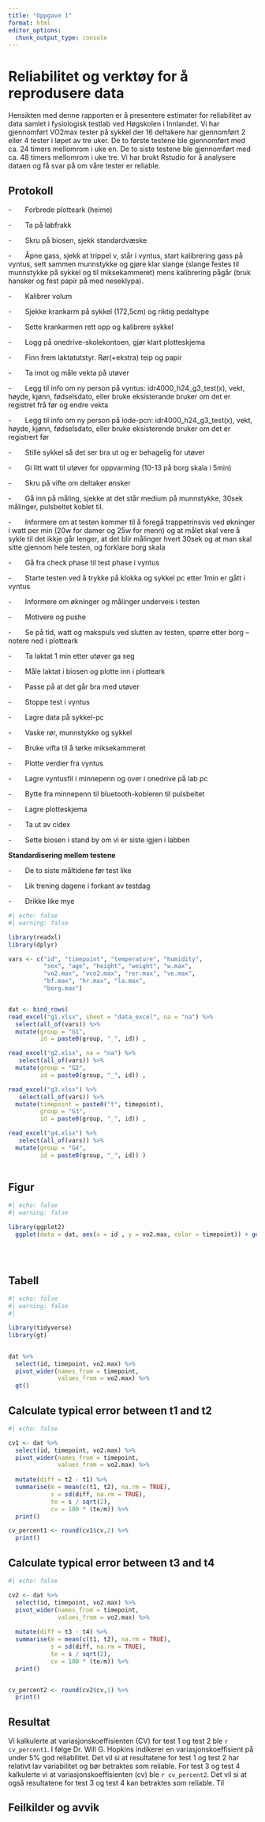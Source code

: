 ```yaml
---
title: "Oppgave 1"
format: html
editor_options: 
  chunk_output_type: console
---
```


# Reliabilitet og verktøy for å reprodusere data

Hensikten med denne rapporten er å presentere estimater for reliabilitet av data samlet i fysiologisk testlab ved Høgskolen i Innlandet. Vi har gjennomført VO2max tester på sykkel der 16 deltakere har gjennomført 2 eller 4 tester i løpet av tre uker. De to første testene ble gjennomført med ca. 24 timers mellomrom i uke en. De to siste testene ble gjennomført med ca. 48 timers mellomrom i uke tre. Vi har brukt Rstudio for å analysere dataen og få svar på om våre tester er reliable.

## Protokoll

-       Forbrede plotteark (heime)

-       Ta på labfrakk

-       Skru på biosen, sjekk standardvæske

-       Åpne gass, sjekk at trippel v, står i vyntus, start kalibrering gass på vyntus, sett sammen munnstykke og gjøre klar slange (slange festes til munnstykke på sykkel og til miksekammeret) mens kalibrering pågår (bruk hansker og fest papir på med neseklypa).

-       Kalibrer volum

-       Sjekke krankarm på sykkel (172,5cm) og riktig pedaltype

-       Sette krankarmen rett opp og kalibrere sykkel

-       Logg på onedrive-skolekontoen, gjør klart plotteskjema

-       Finn frem laktatutstyr. Rør(+ekstra) teip og papir

-       Ta imot og måle vekta på utøver

-       Legg til info om ny person på vyntus: idr4000_h24_g3_test(x), vekt, høyde, kjønn, fødselsdato, eller bruke eksisterande bruker om det er registret frå før og endre vekta

-       Legg til info om ny person på lode-pcn: idr4000_h24_g3_test(x), vekt, høyde, kjønn, fødselsdato, eller bruke eksisterende bruker om det er registrert før

-       Stille sykkel så det ser bra ut og er behagelig for utøver

-       Gi litt watt til utøver for oppvarming (10-13 på borg skala i 5min)

-       Skru på vifte om deltaker ønsker

-       Gå inn på måling, sjekke at det står medium på munnstykke, 30sek målinger, pulsbeltet koblet til.

-       Informere om at testen kommer til å foregå trappetrinsvis ved økninger i watt per min (20w for damer og 25w for menn) og at målet skal vere å sykle til det ikkje går lenger, at det blir målinger hvert 30sek og at man skal sitte gjennom hele testen, og forklare borg skala

-       Gå fra check phase til test phase i vyntus

-       Starte testen ved å trykke på klokka og sykkel pc etter 1min er gått i vyntus

-       Informere om økninger og målinger underveis i testen

-       Motivere og pushe

-       Se på tid, watt og makspuls ved slutten av testen, spørre etter borg – notere ned i plotteark

-       Ta laktat 1 min etter utøver ga seg

-       Måle laktat i biosen og plotte inn i plotteark

-       Passe på at det går bra med utøver

-       Stoppe test i vyntus

-       Lagre data på sykkel-pc

-       Vaske rør, munnstykke og sykkel

-       Bruke vifta til å tørke miksekammeret

-       Plotte verdier fra vyntus

-       Lagre vyntusfil i minnepenn og over i onedrive på lab pc

-       Bytte fra minnepenn til bluetooth-kobleren til pulsbeltet

-       Lagre plotteskjema

-       Ta ut av cidex

-       Sette biosen i stand by om vi er siste igjen i labben

**Standardisering mellom testene**

-       De to siste måltidene før test like

-       Lik trening dagene i forkant av testdag

-       Drikke like mye

```r
#| echo: false
#| warning: false

library(readxl)
library(dplyr)

vars <- c("id", "timepoint", "temperature", "humidity", 
          "sex", "age", "height", "weight", "w.max", 
          "vo2.max", "vco2.max", "rer.max", "ve.max", 
          "bf.max", "hr.max", "la.max", 
          "borg.max")


dat <- bind_rows(
read_excel("g1.xlsx", sheet = "data_excel", na = "na") %>%
  select(all_of(vars)) %>%
  mutate(group = "G1", 
         id = paste0(group, "_", id)) ,

read_excel("g2.xlsx", na = "na") %>%
   select(all_of(vars)) %>%
  mutate(group = "G2", 
         id = paste0(group, "_", id)) ,

read_excel("g3.xlsx") %>%
   select(all_of(vars)) %>%
  mutate(timepoint = paste0("t", timepoint), 
         group = "G3", 
         id = paste0(group, "_", id)) ,

read_excel("g4.xlsx") %>%
   select(all_of(vars)) %>%
  mutate(group = "G4", 
         id = paste0(group, "_", id)) )
  


```

## Figur

```r
#| echo: false
#| warning: false

library(ggplot2)
  ggplot(data = dat, aes(x = id , y = vo2.max, color = timepoint)) + geom_point() + geom_smooth()
  

 
```

## Tabell

```r
#| echo: false
#| warning: false
#| 

library(tidyverse)
library(gt)


dat %>%
  select(id, timepoint, vo2.max) %>%
  pivot_wider(names_from = timepoint,
              values_from = vo2.max) %>%
  gt()

```

## Calculate typical error between t1 and t2

```r
#| echo: false

cv1 <- dat %>%
  select(id, timepoint, vo2.max) %>%
  pivot_wider(names_from = timepoint, 
              values_from = vo2.max) %>%
  
  mutate(diff = t2 - t1) %>% 
  summarise(m = mean(c(t1, t2), na.rm = TRUE), 
            s = sd(diff, na.rm = TRUE),  
            te = s / sqrt(2), 
            cv = 100 * (te/m)) %>%
  print()

cv_percent1 <- round(cv1$cv,2) %>%
  print()


```

## Calculate typical error between t3 and t4

```r
#| echo: false

cv2 <- dat %>%
  select(id, timepoint, vo2.max) %>%
  pivot_wider(names_from = timepoint, 
              values_from = vo2.max) %>%
  
  mutate(diff = t3 - t4) %>% 
  summarise(m = mean(c(t1, t2), na.rm = TRUE), 
            s = sd(diff, na.rm = TRUE),  
            te = s / sqrt(2), 
            cv = 100 * (te/m)) %>%
  print()


cv_percent2 <- round(cv2$cv,1) %>%
  print()

```

## Resultat
Vi kalkulerte at variasjonskoeffisienten (CV) for test 1 og test 2 ble `r cv_percent1`. I følge Dr. Will G. Hopkins indikerer en variasjonskoeffisient på under 5% god reliabilitet. Det vil si at resultatene for test 1 og test 2 har relativt lav variabilitet og bør betraktes som reliable. For test 3 og test 4 kalkulerte vi at variasjonskoeffisienten (cv) ble `r cv_percent2`. Det vil si at også resultatene for test 3 og test 4 kan betraktes som reliable. Til 

## Feilkilder og avvik 
